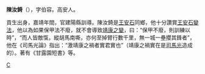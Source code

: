 '''陳汝錡'''（{{bd|?||?||}}），字伯容。高安人。

貢生出身，嘉靖年間，官建陽縣訓導。陳汝錡是[[王安石|王安石]]同鄉，他十分讚賞[[王安石變法|王安石變法]]，他以為如果保甲法不廢，就不會導致[[靖康之變|靖康之變]]，曰：“保甲不廢，則訓練以時”，“而人皆敵愾，縱胡馬南嘶，亦何至掉臂行數千里，無一城一壘攖其鋒者”，他在《司馬光論》指出：“激靖康之禍者實君實也”（靖康之禍實在是[[司馬光|司馬光]]造成的）。著有《甘露園短書》等。

[[Category:明朝作家|C]]